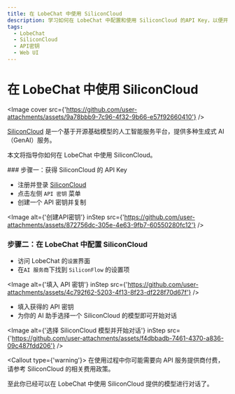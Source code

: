 ```yaml
---
title: 在 LobeChat 中使用 SiliconCloud
description: 学习如何在 LobeChat 中配置和使用 SiliconCloud 的API Key，以便开始对话和交互。
tags:
  - LobeChat
  - SiliconCloud
  - API密钥
  - Web UI
---
```


# 在 LobeChat 中使用 SiliconCloud

<Image cover src={'https://github.com/user-attachments/assets/9a78bbb9-7c96-4f32-9b66-e57f92660410'} />

[SiliconCloud](https://siliconflow.cn/) 是一个基于开源基础模型的人工智能服务平台，提供多种生成式 AI（GenAI）服务。

本文将指导你如何在 LobeChat 中使用 SiliconCloud。

<Steps>
  ### 步骤一：获得 SiliconCloud 的 API Key

  - 注册并登录 [SiliconCloud](https://cloud.siliconflow.cn/account/ak)
  - 点击左侧 `API 密钥` 菜单
  - 创建一个 API 密钥并复制

  <Image alt={'创建API密钥'} inStep src={'https://github.com/user-attachments/assets/872756dc-305e-4e63-9fb7-60550280fc12'} />

  ### 步骤二：在 LobeChat 中配置 SiliconCloud

  - 访问 LobeChat 的`设置`界面
  - 在`AI 服务商`下找到 `SiliconFlow` 的设置项

  <Image alt={'填入 API 密钥'} inStep src={'https://github.com/user-attachments/assets/4c792f62-5203-4f13-8f23-df228f70d67f'} />

  - 填入获得的 API 密钥
  - 为你的 AI 助手选择一个 SiliconCloud 的模型即可开始对话

  <Image alt={'选择 SiliconCloud 模型并开始对话'} inStep src={'https://github.com/user-attachments/assets/f4dbbadb-7461-4370-a836-09c487fdd206'} />

  <Callout type={'warning'}>
    在使用过程中你可能需要向 API 服务提供商付费，请参考 SiliconCloud 的相关费用政策。
  </Callout>
</Steps>

至此你已经可以在 LobeChat 中使用 SiliconCloud 提供的模型进行对话了。
